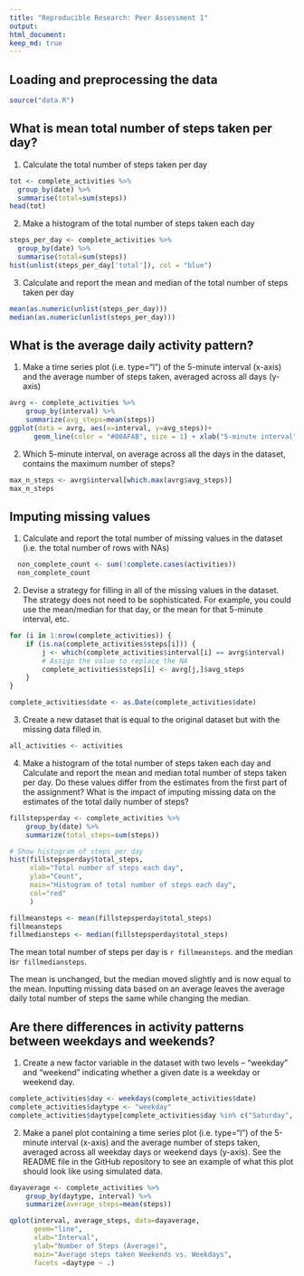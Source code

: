 ```yaml
---
title: "Reproducible Research: Peer Assessment 1"
output: 
html_document:
keep_md: true
---
```


## Loading and preprocessing the data

```r
source("data.R")
```

## What is mean total number of steps taken per day?

1. Calculate the total number of steps taken per day
```r
tot <- complete_activities %>% 
  group_by(date) %>%
  summarise(total=sum(steps))
head(tot)
```

2. Make a histogram of the total number of steps taken each day
```r
steps_per_day <- complete_activities %>% 
  group_by(date) %>%
  summarise(total=sum(steps))
hist(unlist(steps_per_day['total']), col = "blue")
```

3. Calculate and report the mean and median of the total number of steps taken per day
```r
mean(as.numeric(unlist(steps_per_day)))
median(as.numeric(unlist(steps_per_day)))
```

## What is the average daily activity pattern?

1. Make a time series plot (i.e. \color{red}{\verb|type = "l"|}type="l") of the 5-minute interval (x-axis) and the average number of steps taken, averaged across all days (y-axis)


```r
avrg <- complete_activities %>%
    group_by(interval) %>%
    summarize(avg_steps=mean(steps))
ggplot(data = avrg, aes(x=interval, y=avg_steps))+
      geom_line(color = "#00AFAB", size = 1) + xlab("5-minute interval") + ylab("Average number of steps") + labs(title = "Average steps taken during 5-minute interval")
```

2. Which 5-minute interval, on average across all the days in the dataset, contains the maximum number of steps?

```r
max_n_steps <- avrg$interval[which.max(avrg$avg_steps)]
max_n_steps
```
## Imputing missing values

1. Calculate and report the total number of missing values in the dataset (i.e. the total number of rows with \color{red}{\verb|NA|}NAs)

```r
  non_complete_count <- sum(!complete.cases(activities))
  non_complete_count
```

  2. Devise a strategy for filling in all of the missing values in the dataset. The strategy does not need to be sophisticated. For example, you could use the mean/median for that day, or the mean for that 5-minute interval, etc.

```r
for (i in 1:nrow(complete_activities)) {
    if (is.na(complete_activities$steps[i])) {
        j <- which(complete_activities$interval[i] == avrg$interval)
        # Assign the value to replace the NA
        complete_activities$steps[i] <- avrg[j,]$avg_steps
    }
}

complete_activities$date <- as.Date(complete_activities$date)
```
3. Create a new dataset that is equal to the original dataset but with the missing data filled in.

```r
all_activities <- activities
```

4. Make a histogram of the total number of steps taken each day and Calculate and report the mean and median total number of steps taken per day. Do these values differ from the estimates from the first part of the assignment? What is the impact of imputing missing data on the estimates of the total daily number of steps?

```r
fillstepsperday <- complete_activities %>% 
    group_by(date) %>% 
    summarize(total_steps=sum(steps))

# Show histogram of steps per day
hist(fillstepsperday$total_steps, 
     xlab="Total number of steps each day", 
     ylab="Count", 
     main="Histogram of total number of steps each day",
     col="red"
     )

fillmeansteps <- mean(fillstepsperday$total_steps)
fillmeansteps
fillmediansteps <- median(fillstepsperday$total_steps)
```

The mean total number of steps per day is ```r fillmeansteps```. and the median is```r fillmediansteps```.

The mean is unchanged, but the median moved slightly and is now equal to the mean. Inputting missing data based on an average leaves the average daily total number of steps the same while changing the median.

## Are there differences in activity patterns between weekdays and weekends?

1. Create a new factor variable in the dataset with two levels – “weekday” and “weekend” indicating whether a given date is a weekday or weekend day.

```r
complete_activities$day <- weekdays(complete_activities$date)
complete_activities$daytype <- "weekday"
complete_activities$daytype[complete_activities$day %in% c("Saturday", "Sunday")] <- "weekend"
```


2. Make a panel plot containing a time series plot (i.e. \color{red}{\verb|type = "l"|}type="l") of the 5-minute interval (x-axis) and the average number of steps taken, averaged across all weekday days or weekend days (y-axis). See the README file in the GitHub repository to see an example of what this plot should look like using simulated data.

```r
dayaverage <- complete_activities %>%
    group_by(daytype, interval) %>%
    summarize(average_steps=mean(steps))

qplot(interval, average_steps, data=dayaverage,
      geom="line",
      xlab="Interval",
      ylab="Number of Steps (Average)",
      main="Average steps taken Weekends vs. Weekdays",
      facets =daytype ~ .)
```